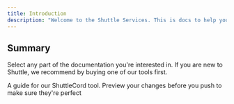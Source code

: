 ```yaml
---
title: Introduction
description: "Welcome to the Shuttle Services. This is docs to help you with questions you have."
---
```


## Summary

Select any part of the documentation you're interested in. If you are new to Shuttle, we recommend by buying one of our tools first.

<CardGroup cols={2}>
  <Card
    title="ShuttleCord"
    icon="screwdriver-wrench"
    href="https://mintlify.com/docs/shuttlecord"
  >
    A guide for our ShuttleCord tool.
  </Card>
  <Card
    title="Preview Changes"
    icon="image"
    href="https://mintlify.com/docs/development"
  >
    Preview your changes before you push to make sure they're perfect
  </Card>
</CardGroup>

